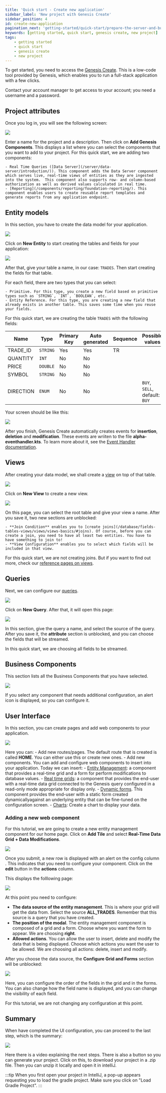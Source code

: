 ```yaml
---
title: 'Quick start - Create new application'
sidebar_label: 'New project with Genesis Create'
sidebar_position: 4
id: create-new-application
pagination_next: 'getting-started/quick-start/prepare-the-server-and-build'
keywords: [getting started, quick start, genesis create, new project]
tags:
    - getting started
    - quick start
    - genesis create
    - new project
---
```


To get started, you need to access the [Genesis Create](https://create.genesis.global). This is a low-code tool provided by Genesis, which enables you to run a full-stack application with a few clicks.

Contact your account manager to get access to your account;  you need a username and a password. 

## Project attributes

Once you log in, you will see the following screen:

![](/img/genesis-create/project_attributes.png)

Enter a name for the project and a description. Then click on **Add Genesis Components**. This displays a list where you can select the components that you want to add to your project. For this quick start, we are adding two components:

    - Real Time Queries ([Data Server](/server/data-server/introduction/)). This component adds the Data Server component which serves live, real-time views of entities as they are ingested into the system.  This component also supports row- and column-based authorization as well as derived values calculated in real time.
    - [Reporting](/components/reporting/foundation-reporting/). This component enables users to create reusable report templates and generate reports from any application endpoint.

## Entity models

In this section, you have to create the data model for your application.

![](/img/genesis-create/entity_models.png)

Click on **New Entity** to start creating the tables and fields for your application:

![](/img/genesis-create/new_entity.png)

After that, give your table a name, in our case: `TRADES`. Then start creating the fields for that table.

For each field, there are two types that you can select:

    - Primitive. For this type, you create a new field based on primitive types such as `STRING`, `INT`, `BOOLEAN`, etc.
    - Entity Reference. For this type, you are creating a new field that already exists in another table. This saves some time when you reuse your fields.

For this quick start, we are creating the table `TRADES` with the following fields:

|Name|Type| Primary Key | Auto generated | Sequence | Possible values |
|----|----|---|---|---|--|
|TRADE_ID| `STRING` | Yes | Yes | TR | |
|QUANTITY| `INT` | No | No | | |
|PRICE| `DOUBLE` | No | No | | |
|SYMBOL| `STRING` | No | No | | |
|DIRECTION| `ENUM` | No | No | | `BUY`, `SELL`, default: `BUY`|

Your screen should be like this:

![](/img/genesis-create/new_entity_complete.png)

After you finish, Genesis Create automatically creates events for **insertion**, **deletion** and **modification**. These events are wriiten to the file **alpha-eventhandler.kts**. To learn more about it, see the [Event Handler documentation](/server/event-handler/introduction/).

## Views

After creating your data model, we shall create a [view](/database/fields-tables-views/views/) on top of that table.

![](/img/genesis-create/views.png)

Click on **New View** to create a new view.

![](/img/genesis-create/new_view.png)

On this page, you can select the root table and give your view a name. After you save it, two new sections are unblocked:

    - **Join Condition** enables you to [create joins](/database/fields-tables-views/views/views-basics/#joins). Of course, before you can create a join, you need to have at least two entities. You have to have something to join to!
    - **View Configuration** enables you to select which fields will be included in that view.

For this quick start, we are not creating joins. But if you want to find out more, check our [reference pages on views](/database/fields-tables-views/views/views-basics/#joins).

## Queries

Next, we can configure our [queries](/server/data-server/introduction/).

![](/img/genesis-create/queries.png)

Click on **New Query**. After that, it will open this page:

![](/img/genesis-create/new_query.png)

In this section, give the query a name, and select the source of the query. After you save it, the **attribute** section is unblocked, and you can choose the fields that will be streamed.

In this quick start, we are choosing all fields to be streamed.

## Business Components

This section lists all the Business Components that you have selected.

![](/img/genesis-create/business_components.png)

If you select any component that needs additional configuration, an alert icon is displayed, so you can configure it.

## User Interface

In this section, you can create pages and add web components to your application.

![](/img/genesis-create/user_interface.png)

Here you can:
    - Add new routes/pages. The default route that is created is called **HOME**. You can either use this or create new ones.
    - Add new components. You can add and configure web components to insert into your application. Today we can insert:
        - [Entity Management](/web/micro-front-ends/foundation-entity-management/): a component that provides a real-time grid and a form for perform modifications to database values.
        - [Real time grids](/web/web-components/grids/grid-pro/grid-pro-intro/): a component that provides the end-user with a real-time data grid connected to the Genesis query configured in a read-only mode appropriate for display only.
        - [Dynamic forms](/web/forms/foundation-forms/). This component provides the end-user with a static form created dynamicallyagainst an underlying entity that can be fine-tuned on the configuration screen.
        - [Charts](/web/web-components/presentation/chart/): Create a chart to display your data.

### Adding a new web component

For this tutorial, we are going to create a new entity management component for our home page. Click on **Add Tile** and select **Real-Time Data Grid + Data Modifications**.

![](/img/genesis-create/add_new_web_component.png)

Once you submit, a new row is displayed with an alert on the config column . This indicates that you need to configure your component. Click on the **edit** button in the **actions** column.

This displays the folllowing page:

![](/img/genesis-create/add_new_entity_management.png)

At this point you need to configure:

- **The data source of the entity management**. This is where your grid will get the data from. Select the source **ALL_TRADES**. Remember that this source is a query that you have created.
- **The position of the modal**. The entity management component is composed of a grid and a form. Choose where you want the form to appear. We are choosing **right**.
- **Allowed actions**. You can allow the user to insert, delete and modify the data that is being displayed. Choose which actions you want the user to be allowed. We are choosing all actions: delete, insert and modify.

After you choose the data source, the **Configure Grid and Forms** section will be unblocked:

![](/img/genesis-create/configure_grid_and_forms.png)

Here, you can configure the order of the fields in the grid and in the forms. You can also change how the field name is displayed, and you can change the visibility of each field.

For this tutorial, we are not changing any configuration at this point.

## Summary

When have completed the UI configuration, you can proceed to the last step, which is the summary:

![](/img/genesis-create/summary.png)

Here there is a video explaining the next steps. There is also a button so you can generate your project. Click on this, to download your project in a .zip file. Then you can unzip it locally and open it in intelliJ.

:::tip
When you first open your project in IntelliJ, a pop-up appears requesting you to load the gradle project. Make sure you click on "Load Gradle Project".
:::
